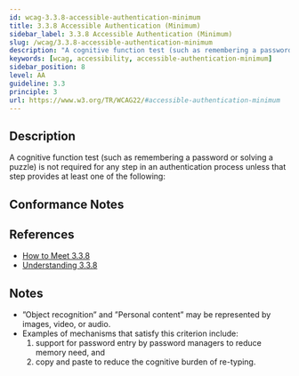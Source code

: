 ```yaml
---
id: wcag-3.3.8-accessible-authentication-minimum
title: 3.3.8 Accessible Authentication (Minimum)
sidebar_label: 3.3.8 Accessible Authentication (Minimum)
slug: /wcag/3.3.8-accessible-authentication-minimum
description: "A cognitive function test (such as remembering a password or solving a puzzle) is not required for any step in an authentication process unless that step provides at least one of the following:"
keywords: [wcag, accessibility, accessible-authentication-minimum]
sidebar_position: 8
level: AA
guideline: 3.3
principle: 3
url: https://www.w3.org/TR/WCAG22/#accessible-authentication-minimum
---
```

## Description

A cognitive function test (such as remembering a password or solving a puzzle) is not required for any step in an authentication process unless that step provides at least one of the following:

## Conformance Notes

<Project name="ads">
  <Support></Support>
</Project>
<Project name="scix">
  <Support></Support>
</Project>

## References

- [How to Meet 3.3.8](https://www.w3.org/WAI/WCAG22/quickref/#accessible-authentication-minimum)
- [Understanding 3.3.8](https://www.w3.org/WAI/WCAG22/Understanding/accessible-authentication-minimum.html)

## Notes

- ”Object recognition” and ”Personal content” may be represented by images, video, or audio.
- Examples of mechanisms that satisfy this criterion include: <ol><li>support for password entry by password managers to reduce memory need, and</li><li>copy and paste to reduce the cognitive burden of re-typing.</li></ol>